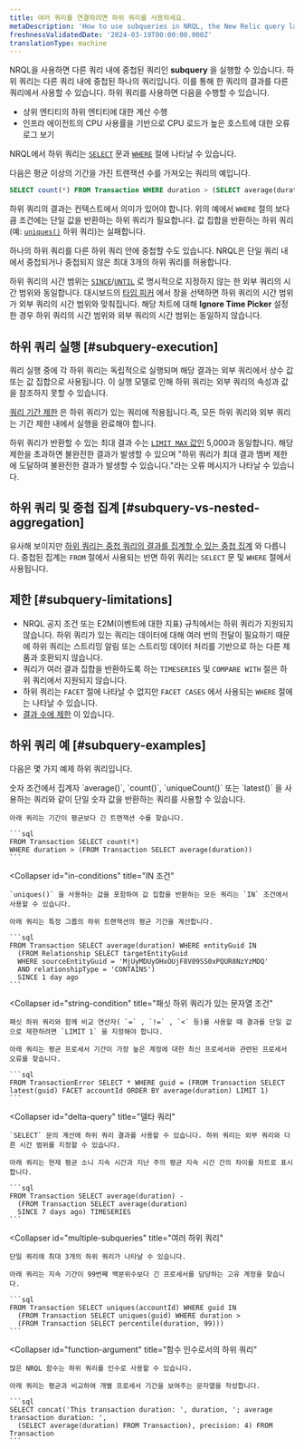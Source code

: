 ```yaml
---
title: 여러 쿼리를 연결하려면 하위 쿼리를 사용하세요.
metaDescription: 'How to use subqueries in NRQL, the New Relic query language.'
freshnessValidatedDate: '2024-03-19T00:00:00.000Z'
translationType: machine
---
```


NRQL을 사용하면 다른 쿼리 내에 중첩된 쿼리인 <DNT>**subquery**</DNT> 을 실행할 수 있습니다. 하위 쿼리는 다른 쿼리 내에 중첩된 하나의 쿼리입니다. 이를 통해 한 쿼리의 결과를 다른 쿼리에서 사용할 수 있습니다. 하위 쿼리를 사용하면 다음을 수행할 수 있습니다.

* 상위 엔티티의 하위 엔티티에 대한 계산 수행
* 인프라 에이전트의 CPU 사용률을 기반으로 CPU 로드가 높은 호스트에 대한 오류 로그 보기

NRQL에서 하위 쿼리는 [`SELECT`](/docs/query-your-data/nrql-new-relic-query-language/get-started/nrql-syntax-clauses-functions/#state-select) 문과 [`WHERE`](/docs/query-your-data/nrql-new-relic-query-language/get-started/nrql-syntax-clauses-functions/#sel-where) 절에 나타날 수 있습니다.

다음은 평균 이상의 기간을 가진 트랜잭션 수를 가져오는 쿼리의 예입니다.

```sql
SELECT count(*) FROM Transaction WHERE duration > (SELECT average(duration) FROM Transaction)
```

하위 쿼리의 결과는 컨텍스트에서 의미가 있어야 합니다. 위의 예에서 `WHERE` 절의 보다 큼 조건에는 단일 값을 반환하는 하위 쿼리가 필요합니다. 값 집합을 반환하는 하위 쿼리(예: [`uniques()`](/docs/query-your-data/nrql-new-relic-query-language/get-started/nrql-syntax-clauses-functions/#func-uniques) 하위 쿼리)는 실패합니다.

하나의 하위 쿼리를 다른 하위 쿼리 안에 중첩할 수도 있습니다. NRQL은 단일 쿼리 내에서 중첩되거나 중첩되지 않은 최대 3개의 하위 쿼리를 허용합니다.

하위 쿼리의 시간 범위는 [`SINCE`](/docs/query-your-data/nrql-new-relic-query-language/get-started/nrql-syntax-clauses-functions/#sel-since)/[`UNTIL`](/docs/query-your-data/nrql-new-relic-query-language/get-started/nrql-syntax-clauses-functions/#sel-until) 로 명시적으로 지정하지 않는 한 외부 쿼리의 시간 범위와 동일합니다. 대시보드의 [타임 피커](/docs/query-your-data/explore-query-data/dashboards/manage-your-dashboard/#dash-time-picker) 에서 창을 선택하면 하위 쿼리의 시간 범위가 외부 쿼리의 시간 범위와 맞춰집니다. 해당 차트에 대해 <DNT>**Ignore Time Picker**</DNT> 설정한 경우 하위 쿼리의 시간 범위와 외부 쿼리의 시간 범위는 동일하지 않습니다.

## 하위 쿼리 실행 [#subquery-execution]

쿼리 실행 중에 각 하위 쿼리는 독립적으로 실행되며 해당 결과는 외부 쿼리에서 상수 값 또는 값 집합으로 사용됩니다. 이 실행 모델로 인해 하위 쿼리는 외부 쿼리의 속성과 값을 참조하지 못할 수 있습니다.

[쿼리 기간 제한](/docs/query-your-data/nrql-new-relic-query-language/get-started/rate-limits-nrql-queries/#query-duration) 은 하위 쿼리가 있는 쿼리에 적용됩니다.즉, 모든 하위 쿼리와 외부 쿼리는 기간 제한 내에서 실행을 완료해야 합니다.

하위 쿼리가 반환할 수 있는 최대 결과 수는 [`LIMIT MAX` 값인](/docs/query-your-data/nrql-new-relic-query-language/get-started/nrql-syntax-clauses-functions/#sel-limit) 5,000과 동일합니다. 해당 제한을 초과하면 불완전한 결과가 발생할 수 있으며 "하위 쿼리가 최대 결과 멤버 제한에 도달하여 불완전한 결과가 발생할 수 있습니다."라는 오류 메시지가 나타날 수 있습니다.

## 하위 쿼리 및 중첩 집계 [#subquery-vs-nested-aggregation]

유사해 보이지만 [하위 쿼리는 중첩 쿼리의 결과를 집계할 수 있는 중첩 집계](/docs/query-your-data/nrql-new-relic-query-language/nrql-query-tutorials/nested-aggregation-make-ordered-computations-single-query) 와 다릅니다. 중첩된 집계는 `FROM` 절에서 사용되는 반면 하위 쿼리는 `SELECT` 문 및 `WHERE` 절에서 사용됩니다.

## 제한 [#subquery-limitations]

* NRQL 공지 조건 또는 E2M(이벤트에 대한 지표) 규칙에서는 하위 쿼리가 지원되지 않습니다. 하위 쿼리가 있는 쿼리는 데이터에 대해 여러 번의 전달이 필요하기 때문에 하위 쿼리는 스트리밍 알림 또는 스트리밍 데이터 처리를 기반으로 하는 다른 제품과 호환되지 않습니다.
* 쿼리가 여러 결과 집합을 반환하도록 하는 `TIMESERIES` 및 `COMPARE WITH` 절은 하위 쿼리에서 지원되지 않습니다.
* 하위 쿼리는 `FACET` 절에 나타날 수 없지만 `FACET CASES` 에서 사용되는 `WHERE` 절에는 나타날 수 있습니다.
* [결과 수에 제한](#subquery-execution) 이 있습니다.

## 하위 쿼리 예 [#subquery-examples]

다음은 몇 가지 예제 하위 쿼리입니다.

<CollapserGroup>
  <Collapser
    id="numeric-conditions"
    title="숫자 조건"
  >
    숫자 조건에서 집계자 `average()`, `count()`, `uniqueCount()` 또는 `latest()` 을 사용하는 쿼리와 같이 단일 숫자 값을 반환하는 쿼리를 사용할 수 있습니다.

    아래 쿼리는 기간이 평균보다 긴 트랜잭션 수를 찾습니다.

    ```sql
    FROM Transaction SELECT count(*)
    WHERE duration > (FROM Transaction SELECT average(duration))
    ```
  </Collapser>

  <Collapser
    id="in-conditions"
    title="IN 조건"
  >
    `uniques()` 을 사용하는 값을 포함하여 값 집합을 반환하는 모든 쿼리는 `IN` 조건에서 사용할 수 있습니다.

    아래 쿼리는 특정 그룹의 하위 트랜잭션의 평균 기간을 계산합니다.

    ```sql
    FROM Transaction SELECT average(duration) WHERE entityGuid IN
      (FROM Relationship SELECT targetEntityGuid
      WHERE sourceEntityGuid = 'MjUyMDUyOHxOUjF8V09SS0xPQUR8NzYzMDQ'
      AND relationshipType = 'CONTAINS')
      SINCE 1 day ago
    ```
  </Collapser>

  <Collapser
    id="string-condition"
    title="패싯 하위 쿼리가 있는 문자열 조건"
  >
    패싯 하위 쿼리와 함께 비교 연산자( `=` , `!=` , `<` 등)를 사용할 때 결과를 단일 값으로 제한하려면 `LIMIT 1` 을 지정해야 합니다.

    아래 쿼리는 평균 프로세서 기간이 가장 높은 계정에 대한 최신 프로세서와 관련된 프로세서 오류를 찾습니다.

    ```sql
    FROM TransactionError SELECT * WHERE guid = (FROM Transaction SELECT latest(guid) FACET accountId ORDER BY average(duration) LIMIT 1)
    ```
  </Collapser>

  <Collapser
    id="delta-query"
    title="델타 쿼리"
  >
    `SELECT` 문의 계산에 하위 쿼리 결과를 사용할 수 있습니다. 하위 쿼리는 외부 쿼리와 다른 시간 범위를 지정할 수 있습니다.

    아래 쿼리는 현재 평균 소니 지속 시간과 지난 주의 평균 지속 시간 간의 차이를 차트로 표시합니다.

    ```sql
    FROM Transaction SELECT average(duration) -
      (FROM Transaction SELECT average(duration)
      SINCE 7 days ago) TIMESERIES
    ```
  </Collapser>

  <Collapser
    id="multiple-subqueries"
    title="여러 하위 쿼리"
  >
    단일 쿼리에 최대 3개의 하위 쿼리가 나타날 수 있습니다.

    아래 쿼리는 지속 기간이 99번째 백분위수보다 긴 프로세서를 담당하는 고유 계정을 찾습니다.

    ```sql
    FROM Transaction SELECT uniques(accountId) WHERE guid IN
      (FROM Transaction SELECT uniques(guid) WHERE duration >
      (FROM Transaction SELECT percentile(duration, 99)))
    ```
  </Collapser>

  <Collapser
    id="function-argument"
    title="함수 인수로서의 하위 쿼리"
  >
    많은 NRQL 함수는 하위 쿼리를 인수로 사용할 수 있습니다.

    아래 쿼리는 평균과 비교하여 개별 프로세서 기간을 보여주는 문자열을 작성합니다.

    ```sql
    SELECT concat('This transaction duration: ', duration, '; average transaction duration: ',
      (SELECT average(duration) FROM Transaction), precision: 4) FROM Transaction
    ```
  </Collapser>
</CollapserGroup>
